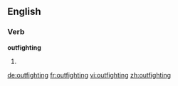 ==English==

===Verb===
'''outfighting'''

# {{third-person singular of|outfight}}

[[de:outfighting]]
[[fr:outfighting]]
[[vi:outfighting]]
[[zh:outfighting]]